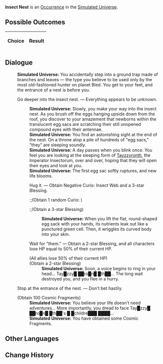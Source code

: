 {{Simulated Universe Event Infobox
|title         = Insect Nest
|image         = Random Event Normal.png
|type          =
|domains_su    = Occurrence
|domains_ext   = Occurrence
|domains_swarm = 
|domains_gng   = 
|requirements  =
|prev          = 
|next          = 
|indexRewards  =
|characters    = Tayzzyronth
}}
'''Insect Nest''' is an [[Simulated Universe/Occurrence|Occurrence]] in the [[Simulated Universe]].

==Possible Outcomes==
{| class="article-table"
!Choice
!Result

|}

<!--
==Gameplay Notes==

-->
==Dialogue==
{{Dialogue Start}}
:'''Simulated Universe:''' You accidentally step into a ground trap made of branches and leaves &mdash; the type you believe to be used only by the most old-fashioned hunter on planet Bled. You get to your feet, and the entrance of a nest is before you.
:{{DIcon|Star}} Go deeper into the insect nest. &mdash; Everything appears to be unknown.
::'''Simulated Universe:''' Slowly, you make your way into the insect nest. As you brush off the eggs hanging upside down from the roof, you discover to your amazement that newborns within the translucent egg sacs are scratching their still unopened compound eyes with their antennae.
::'''Simulated Universe:''' You find an astonishing sight at the end of the nest. On a throne atop a pile of hundreds of "egg sacs," "they" are sleeping soundly.
::'''Simulated Universe:''' A day passes when you blink once. You feel you are looking at the sleeping form of [[Tayzzyronth]], the Imperator Insectorum, over and over, hoping that they will open their eyes and look at you.
::'''Simulated Universe:''' The first egg sac softly ruptures, and new life blooms.
::{{DIcon|Star}} Hug it. &mdash; Obtain Negative Curio: Insect Web and a 3-star Blessing.
:::;(Obtain 1 random Curio<nowiki>:</nowiki> {{tx}}<!--ID: 31059-->)
:::;(Obtain a 3-star Blessing)
:::'''Simulated Universe:''' When you lift the flat, round-shaped egg sack with your hands, its nutrients leak out like a punctured green cell. Then, it wriggles its curved body into your skin.
::{{DIcon|Star}} Wait for "them." &mdash; Obtain a 2-star Blessing, and all characters lose HP equal to 50% of their current HP.
::;(All allies lose 50% of their current HP)
::;(Obtain a 2-star Blessing)
:::'''Simulated Universe:''' Soon, a voice begins to ring in your head... Tay█zzy█ ██ro█n█ █th██... The long wait destroyed you, and you flee in a hurry.
:{{DIcon|Star}} Stop at the entrance of the nest. &mdash; Don't bet hastily.
:;(Obtain 100 Cosmic Fragments)
::'''Simulated Universe:''' You believe your life doesn't need adventures... More importantly, you dread to face Tay█zzy█ ██ro█n█ █th██'s █ █childre███ ████...
::'''Simulated Universe:''' You have obtained some Cosmic Fragments.
{{Dialogue End}}

==Other Languages==
{{Other Languages
|en    = Insect Nest
|zhs   = 虫巢
|zht   = 蟲巢
|ja    = 蟲の巣
|ko    = 곤충집
|es    = Nido de insectos
|fr    = Nid d'insectes
|ru    = Гнездо насекомых
|th    = รังแมลง
|vi    = Tổ Côn Trùng
|de    = Insektennest
|id    = Sarang Serangga
|pt    = Ninho de Inseto
}}

==Change History==
{{Change History|1.0}}
